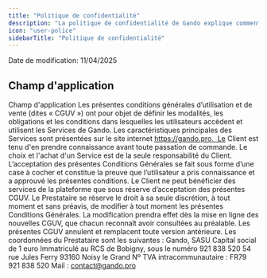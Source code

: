 ```yaml
---
title: "Politique de confidentialité"
description: "La politique de confidentialité de Gando explique comment nous collectons, utilisons, stockons et protégeons vos données personnelles lorsque vous utilisez notre plateforme."
icon: "user-police"
sidebarTitle: "Politique de confidentialité"
---
```


<Note>
  Date de modification: 11/04/2025
</Note>

## Champ d'application

Champ d'application
Les présentes conditions générales d’utilisation et de vente (dites « CGUV ») ont pour objet de définir les modalités, les obligations et les conditions dans lesquelles les utilisateurs accèdent et utilisent les Services de Gando.
Les caractéristiques principales des Services sont présentées sur le site internet https://gando.pro.  Le Client est tenu d'en prendre connaissance avant toute passation de commande. Le choix et l'achat d'un Service est de la seule responsabilité du Client.
L’acceptation des présentes Conditions Générales se fait sous forme d’une case à cocher et constitue la preuve que l’utilisateur a pris connaissance et a approuvé les présentes conditions.
Le Client ne peut bénéficier des services de la plateforme que sous réserve d’acceptation des présentes CGUV. Le Prestataire se réserve le droit à sa seule discrétion, à tout moment et sans préavis, de modifier à tout moment les présentes Conditions Générales.
La modification prendra effet dès la mise en ligne des nouvelles CGUV, que chacun reconnaît avoir consultées au préalable.
Les présentes CGUV annulent et remplacent toute version antérieure.
Les coordonnées du Prestataire sont les suivantes : Gando, SASU Capital social de 1 euro Immatriculé au RCS de Bobigny, sous le numéro 921 838 520 54 rue Jules Ferry 93160 Noisy le Grand Nº TVA intracommunautaire : FR79 921 838 520 Mail : [contact@gando.pro](mailto:contact@gando.pro)